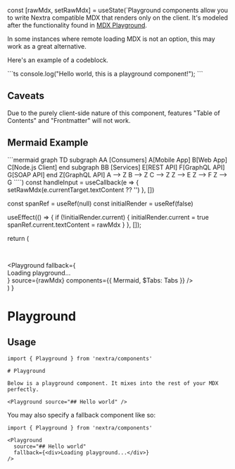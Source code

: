 
  const [rawMdx, setRawMdx] = useState(`Playground components allow you to write Nextra compatible MDX that renders only on the client. It's modeled after the functionality found in [MDX Playground](https://mdxjs.com/playground).

In some instances where remote loading MDX is not an option, this may work as a great alternative.

Here's an example of a codeblock.

\`\`\`ts
console.log("Hello world, this is a playground component!");
\`\`\`

## Caveats

Due to the purely client-side nature of this component, features "Table of Contents" and "Frontmatter" will not work.

## Mermaid Example

\`\`\`mermaid
graph TD
subgraph AA [Consumers]
A[Mobile App]
B[Web App]
C[Node.js Client]
end
subgraph BB [Services]
E[REST API]
F[GraphQL API]
G[SOAP API]
end
Z[GraphQL API]
A --> Z
B --> Z
C --> Z
Z --> E
Z --> F
Z --> G
\`\`\``)
  const handleInput = useCallback(e => {
    setRawMdx(e.currentTarget.textContent ?? '')
  }, [])

  const spanRef = useRef(null)
  const initialRender = useRef(false)

  useEffect(() => {
    if (!initialRender.current) {
      initialRender.current = true
      spanRef.current.textContent = rawMdx
    }
  }, []);

  return (
    <div className="grid grid-cols-2 gap-2 mt-6">
      <Pre data-filename="MDX" icon={MdxIcon}>
        <Code>
          <span
            ref={spanRef}
            contentEditable
            suppressContentEditableWarning
            className="outline-none"
            onInput={handleInput}
          />
        </Code>
      </Pre>
      <div>
        <Playground
          fallback={
            <div className="flex h-full items-center justify-center text-4xl">
              Loading playground...
            </div>
          }
          source={rawMdx}
          components={{ Mermaid, $Tabs: Tabs }}
        />
      </div>
    </div>
  )
}

# Playground

<Demo />

## Usage

```mdx filename="Basic Usage"
import { Playground } from 'nextra/components'

# Playground

Below is a playground component. It mixes into the rest of your MDX perfectly.

<Playground source="## Hello world" />
```

You may also specify a fallback component like so:

```mdx filename="Usage with Fallback"
import { Playground } from 'nextra/components'

<Playground
  source="## Hello world"
  fallback={<div>Loading playground...</div>}
/>
```

